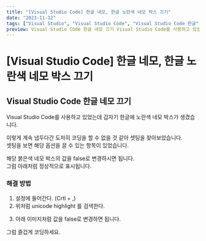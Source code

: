 ```yaml
---
title: "[Visual Studio Code] 한글 네모, 한글 노란색 네모 박스 끄기"
date: "2023-11-12"
tags: ["Visual Studio", "Visual Studio Code", "Visual Studio Code 한글", "Visual Studio Code 한글 네모", "Visual Studio Code 한글 노란색 네모", "VSCode 한글", "VSCode 한글 네모", "VSCode 한글 노란색 네모"]
preview: Visual Studio COde 한글 네모 끄기 Visual Studio Code를 사용하고 있었는데 갑자기 한글에 노란색 네모 박스가 생겼습니다. 이렇게 계속 냅두다간 도저히 코딩을 할 수 없을 것 같아 셋팅을 찾아보았습니다. 셋팅을 보면 해당 옵션을 끌 수 있는 항목이 있었습니다. 해당 붉은색 네모 박스의 값을 false로 변경하시면 됩니다. 그럼 아래처럼 정상적으로 표시됩니다. - 해결 방법 1. 설정에 들어간다. (Crtl + ,) 2. 위처럼 unicode highlight 를 검색한다.
---
```


# [Visual Studio Code] 한글 네모, 한글 노란색 네모 박스 끄기

## Visual Studio Code 한글 네모 끄기

Visual Studio Code를 사용하고 있었는데 갑자기 한글에 노란색 네모 박스가 생겼습니다.

<PostImage
  src="https://raw.githubusercontent.com/Codiving/test/main/Images/공유/기타/한글 네모, 한글 노란색 네모 박스 끄기_1.png"
  alt="이미지1"
/>

이렇게 계속 냅두다간 도저히 코딩을 할 수 없을 것 같아 셋팅을 찾아보았습니다.  
셋팅을 보면 해당 옵션을 끌 수 있는 항목이 있었습니다.  

<PostImage
  src="https://raw.githubusercontent.com/Codiving/test/main/Images/공유/기타/한글 네모, 한글 노란색 네모 박스 끄기_2.png"
  alt="이미지1"
/>

해당 붉은색 네모 박스의 값을 false로 변경하시면 됩니다.  
그럼 아래처럼 정상적으로 표시됩니다.  


### 해결 방법 
1. 설정에 들어간다. (Crtl + ,)  
2. 위처럼 unicode highlight 를 검색한다.  

<PostImage
  src="https://raw.githubusercontent.com/Codiving/test/main/Images/공유/기타/한글 네모, 한글 노란색 네모 박스 끄기_3.png"
  alt="이미지1"
/> 

3. 아래 이미지처럼 값을 false로 변경하면 됩니다. 

<PostImage
  src="https://raw.githubusercontent.com/Codiving/test/main/Images/공유/기타/한글 네모, 한글 노란색 네모 박스 끄기_4.png"
  alt="이미지1"
/> 

그럼 즐겁게 코딩하세요. 

